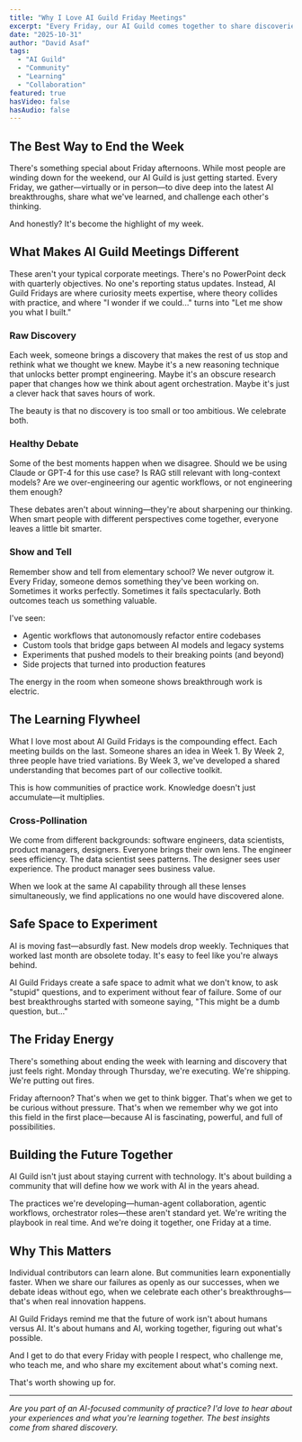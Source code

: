 ```yaml
---
title: "Why I Love AI Guild Friday Meetings"
excerpt: "Every Friday, our AI Guild comes together to share discoveries, debate ideas, and push the boundaries of what's possible with AI. Here's why these meetings have become the highlight of my week."
date: "2025-10-31"
author: "David Asaf"
tags:
  - "AI Guild"
  - "Community"
  - "Learning"
  - "Collaboration"
featured: true
hasVideo: false
hasAudio: false
---
```


## The Best Way to End the Week

There's something special about Friday afternoons. While most people are winding down for the weekend, our AI Guild is just getting started. Every Friday, we gather—virtually or in person—to dive deep into the latest AI breakthroughs, share what we've learned, and challenge each other's thinking.

And honestly? It's become the highlight of my week.

## What Makes AI Guild Meetings Different

These aren't your typical corporate meetings. There's no PowerPoint deck with quarterly objectives. No one's reporting status updates. Instead, AI Guild Fridays are where curiosity meets expertise, where theory collides with practice, and where "I wonder if we could..." turns into "Let me show you what I built."

### Raw Discovery

Each week, someone brings a discovery that makes the rest of us stop and rethink what we thought we knew. Maybe it's a new reasoning technique that unlocks better prompt engineering. Maybe it's an obscure research paper that changes how we think about agent orchestration. Maybe it's just a clever hack that saves hours of work.

The beauty is that no discovery is too small or too ambitious. We celebrate both.

### Healthy Debate

Some of the best moments happen when we disagree. Should we be using Claude or GPT-4 for this use case? Is RAG still relevant with long-context models? Are we over-engineering our agentic workflows, or not engineering them enough?

These debates aren't about winning—they're about sharpening our thinking. When smart people with different perspectives come together, everyone leaves a little bit smarter.

### Show and Tell

Remember show and tell from elementary school? We never outgrow it. Every Friday, someone demos something they've been working on. Sometimes it works perfectly. Sometimes it fails spectacularly. Both outcomes teach us something valuable.

I've seen:
- Agentic workflows that autonomously refactor entire codebases
- Custom tools that bridge gaps between AI models and legacy systems
- Experiments that pushed models to their breaking points (and beyond)
- Side projects that turned into production features

The energy in the room when someone shows breakthrough work is electric.

## The Learning Flywheel

What I love most about AI Guild Fridays is the compounding effect. Each meeting builds on the last. Someone shares an idea in Week 1. By Week 2, three people have tried variations. By Week 3, we've developed a shared understanding that becomes part of our collective toolkit.

This is how communities of practice work. Knowledge doesn't just accumulate—it multiplies.

### Cross-Pollination

We come from different backgrounds: software engineers, data scientists, product managers, designers. Everyone brings their own lens. The engineer sees efficiency. The data scientist sees patterns. The designer sees user experience. The product manager sees business value.

When we look at the same AI capability through all these lenses simultaneously, we find applications no one would have discovered alone.

## Safe Space to Experiment

AI is moving fast—absurdly fast. New models drop weekly. Techniques that worked last month are obsolete today. It's easy to feel like you're always behind.

AI Guild Fridays create a safe space to admit what we don't know, to ask "stupid" questions, and to experiment without fear of failure. Some of our best breakthroughs started with someone saying, "This might be a dumb question, but..."

## The Friday Energy

There's something about ending the week with learning and discovery that just feels right. Monday through Thursday, we're executing. We're shipping. We're putting out fires.

Friday afternoon? That's when we get to think bigger. That's when we get to be curious without pressure. That's when we remember why we got into this field in the first place—because AI is fascinating, powerful, and full of possibilities.

## Building the Future Together

AI Guild isn't just about staying current with technology. It's about building a community that will define how we work with AI in the years ahead.

The practices we're developing—human-agent collaboration, agentic workflows, orchestrator roles—these aren't standard yet. We're writing the playbook in real time. And we're doing it together, one Friday at a time.

## Why This Matters

Individual contributors can learn alone. But communities learn exponentially faster. When we share our failures as openly as our successes, when we debate ideas without ego, when we celebrate each other's breakthroughs—that's when real innovation happens.

AI Guild Fridays remind me that the future of work isn't about humans versus AI. It's about humans and AI, working together, figuring out what's possible.

And I get to do that every Friday with people I respect, who challenge me, who teach me, and who share my excitement about what's coming next.

That's worth showing up for.

---

*Are you part of an AI-focused community of practice? I'd love to hear about your experiences and what you're learning together. The best insights come from shared discovery.*
